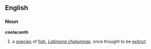 ==English==
===Noun===
{{wikipedia}}
'''coelacanth'''
# a [[species]] of [[fish]], ''[[Latimeria chalumnae]]'', once thought to be [[extinct]]